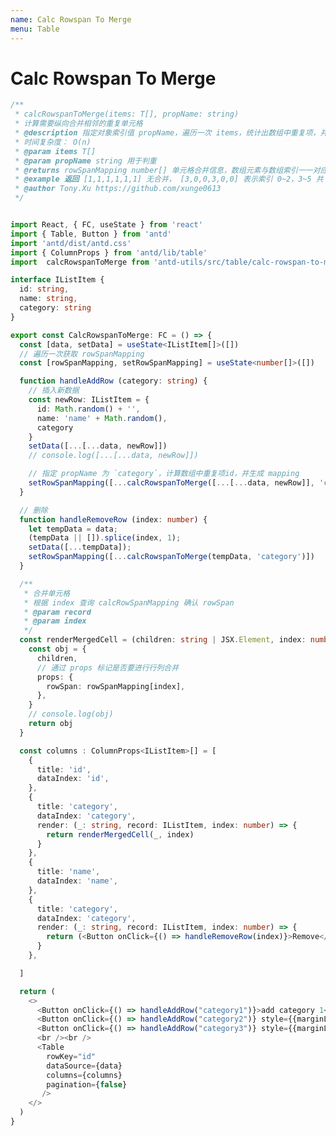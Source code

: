```yaml
---
name: Calc Rowspan To Merge
menu: Table
---
```



# Calc Rowspan To Merge

<CalcRowspanToMerge />

``` typescript
/**
 * calcRowspanToMerge(items: T[], propName: string)
 * 计算需要纵向合并相邻的重复单元格
 * @description 指定对象索引值 propName，遍历一次 items，统计出数组中重复项，并返回 rowSpanMapping
 * 时间复杂度： O(n)
 * @param items T[]
 * @param propName string 用于判重
 * @returns rowSpanMapping number[] 单元格合并信息，数组元素与数组索引一一对应
 * @example 返回 [1,1,1,1,1,1] 无合并， [3,0,0,3,0,0] 表示索引 0~2，3~5 共 2 个合并的单元格，
 * @author Tony.Xu https://github.com/xunge0613
 */


import React, { FC, useState } from 'react'
import { Table, Button } from 'antd'
import 'antd/dist/antd.css'
import { ColumnProps } from 'antd/lib/table'
import  calcRowspanToMerge from 'antd-utils/src/table/calc-rowspan-to-merge'

interface IListItem {
  id: string,
  name: string,
  category: string
} 

export const CalcRowspanToMerge: FC = () => {
  const [data, setData] = useState<IListItem[]>([])
  // 遍历一次获取 rowSpanMapping
  const [rowSpanMapping, setRowSpanMapping] = useState<number[]>([])

  function handleAddRow (category: string) {
    // 插入新数据
    const newRow: IListItem = {
      id: Math.random() + '',
      name: 'name' + Math.random(),
      category
    }
    setData([...[...data, newRow]])
    // console.log([...[...data, newRow]])

    // 指定 propName 为 `category`，计算数组中重复项id，并生成 mapping
    setRowSpanMapping([...calcRowspanToMerge([...[...data, newRow]], 'category')])
  }

  // 删除
  function handleRemoveRow (index: number) {
    let tempData = data;
    (tempData || []).splice(index, 1);
    setData([...tempData]);
    setRowSpanMapping([...calcRowspanToMerge(tempData, 'category')])
  }

  /**
   * 合并单元格
   * 根据 index 查询 calcRowSpanMapping 确认 rowSpan
   * @param record
   * @param index
   */
  const renderMergedCell = (children: string | JSX.Element, index: number) => {
    const obj = {
      children,
      // 通过 props 标记是否要进行行列合并
      props: {
        rowSpan: rowSpanMapping[index],
      },
    }
    // console.log(obj)
    return obj
  }

  const columns : ColumnProps<IListItem>[] = [
    {
      title: 'id',
      dataIndex: 'id',
    },
    {
      title: 'category',
      dataIndex: 'category',
      render: (_: string, record: IListItem, index: number) => {
        return renderMergedCell(_, index)
      }
    },
    {
      title: 'name',
      dataIndex: 'name', 
    },
    {
      title: 'category',
      dataIndex: 'category',
      render: (_: string, record: IListItem, index: number) => {
        return (<Button onClick={() => handleRemoveRow(index)}>Remove</Button>)
      }
    },

  ]

  return (
    <>
      <Button onClick={() => handleAddRow("category1")}>add category 1</Button>
      <Button onClick={() => handleAddRow("category2")} style={{marginLeft: 20}}>add category 2</Button>
      <Button onClick={() => handleAddRow("category3")} style={{marginLeft: 20}}>add category 3</Button>
      <br /><br />
      <Table
        rowKey="id"
        dataSource={data}
        columns={columns}
        pagination={false}
       />
    </>
  )
}

```